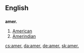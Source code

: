 ==English==
==={{abbreviation}}===
'''amer.'''
# [[American]]
# [[Amerindian]]

[[cs:amer.]]
[[da:amer.]]
[[de:amer.]]
[[sk:amer.]]